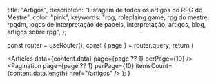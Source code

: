 
  title: "Artigos",
  description: "Listagem de todos os artigos do RPG do Mestre",
  color: "pink",
  keywords:
    "rpg, roleplaing game, rpg do mestre, rpgdm, jogos de interpretação de papeis, interpretação, artigos, blog, artigos sobre rpg",
};

  const router = useRouter();
  const { page } = router.query;
  return (
    <InternalLayout meta={meta}>
      <div className="flex flex-wrap sm:-m-12">
        <Articles data={content.data} page={page ?? 1} perPage={10} />
      </div>
      <Pagination
        page={page ?? 1}
        perPage={10}
        itemsCount={content.data.length}
        href="/artigos"
      />
    </InternalLayout>
  );
}
